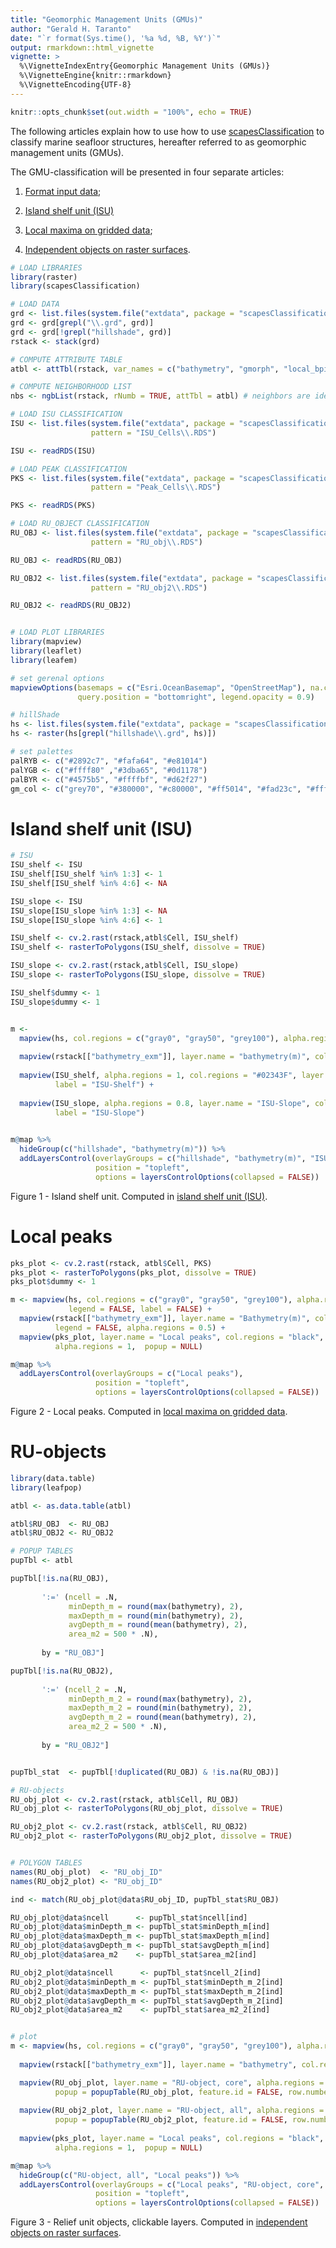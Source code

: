 ```yaml
---
title: "Geomorphic Management Units (GMUs)"
author: "Gerald H. Taranto"
date: "`r format(Sys.time(), '%a %d, %B, %Y')`"
output: rmarkdown::html_vignette
vignette: >
  %\VignetteIndexEntry{Geomorphic Management Units (GMUs)}
  %\VignetteEngine{knitr::rmarkdown}
  %\VignetteEncoding{UTF-8}
---
```


```r
knitr::opts_chunk$set(out.width = "100%", echo = TRUE)
```

The following articles explain how to use how to use [scapesClassification](https://github.com/ghTaranto/scapesClassification) to classify marine seafloor structures, hereafter referred to as geomorphic management units (GMUs). 

The GMU-classification will be presented in four separate articles:

1. [Format input data](scapesClassification_02_1_DATA.html); 

2. [Island shelf unit (ISU)](scapesClassification_02_2_ISU.html)

3. [Local maxima on gridded data](scapesClassification_02_3_PKS.html); 

4. [Independent objects on raster surfaces](scapesClassification_02_4_OBJ.html). 



```r
# LOAD LIBRARIES
library(raster)
library(scapesClassification)

# LOAD DATA
grd <- list.files(system.file("extdata", package = "scapesClassification"), full.names = T)
grd <- grd[grepl("\\.grd", grd)]
grd <- grd[!grepl("hillshade", grd)]
rstack <- stack(grd)

# COMPUTE ATTRIBUTE TABLE
atbl <- attTbl(rstack, var_names = c("bathymetry", "gmorph", "local_bpi", "regional_bpi", "sd_bat", "slope"))

# COMPUTE NEIGHBORHOOD LIST
nbs <- ngbList(rstack, rNumb = TRUE, attTbl = atbl) # neighbors are identified by their row number in the attribute table

# LOAD ISU CLASSIFICATION
ISU <- list.files(system.file("extdata", package = "scapesClassification"), full.names = T, 
                  pattern = "ISU_Cells\\.RDS")

ISU <- readRDS(ISU)

# LOAD PEAK CLASSIFICATION
PKS <- list.files(system.file("extdata", package = "scapesClassification"), full.names = T, 
                  pattern = "Peak_Cells\\.RDS")

PKS <- readRDS(PKS)

# LOAD RU_OBJECT CLASSIFICATION
RU_OBJ <- list.files(system.file("extdata", package = "scapesClassification"), full.names = T, 
                  pattern = "RU_obj\\.RDS")

RU_OBJ <- readRDS(RU_OBJ)

RU_OBJ2 <- list.files(system.file("extdata", package = "scapesClassification"), full.names = T, 
                  pattern = "RU_obj2\\.RDS")

RU_OBJ2 <- readRDS(RU_OBJ2)


# LOAD PLOT LIBRARIES
library(mapview)
library(leaflet)
library(leafem)

# set gerenal options 
mapviewOptions(basemaps = c("Esri.OceanBasemap", "OpenStreetMap"), na.color = "grey88", homebutton = FALSE, 
               query.position = "bottomright", legend.opacity = 0.9)

# hillShade
hs <- list.files(system.file("extdata", package = "scapesClassification"), full.names = T)
hs <- raster(hs[grepl("hillshade\\.grd", hs)])

# set palettes
palRYB <- c("#2892c7", "#fafa64", "#e81014")
palYGB <- c("#ffff80" ,"#3dba65", "#0d1178")
palBYR <- c("#4575b5", "#ffffbf", "#d62f27")
gm_col <- c("grey70", "#380000", "#c80000", "#ff5014", "#fad23c", "#ffff3c", "#b4e614", "#3cfa96", "#0000ff", "#000038")
```


# Island shelf unit (ISU)
```r
# ISU
ISU_shelf <- ISU
ISU_shelf[ISU_shelf %in% 1:3] <- 1
ISU_shelf[ISU_shelf %in% 4:6] <- NA

ISU_slope <- ISU
ISU_slope[ISU_slope %in% 1:3] <- NA
ISU_slope[ISU_slope %in% 4:6] <- 1

ISU_shelf <- cv.2.rast(rstack,atbl$Cell, ISU_shelf)
ISU_shelf <- rasterToPolygons(ISU_shelf, dissolve = TRUE)

ISU_slope <- cv.2.rast(rstack,atbl$Cell, ISU_slope)
ISU_slope <- rasterToPolygons(ISU_slope, dissolve = TRUE)

ISU_shelf$dummy <- 1
ISU_slope$dummy <- 1


m <-
  mapview(hs, col.regions = c("gray0", "gray50", "grey100"), alpha.regions=1, layer.name = "hillshade", legend = FALSE, label = FALSE) + 
  
  mapview(rstack[["bathymetry_exm"]], layer.name = "bathymetry(m)", col.regions = palRYB, legend = FALSE, alpha.regions = 0.5) +
  
  mapview(ISU_shelf, alpha.regions = 1, col.regions = "#02343F", layer.name = "ISU-Shelf", popup = NULL, 
          label = "ISU-Shelf") +
  
  mapview(ISU_slope, alpha.regions = 0.8, layer.name = "ISU-Slope", col.regions = "#F0EDCC", popup = NULL, 
          label = "ISU-Slope")
  

m@map %>% 
  hideGroup(c("hillshade", "bathymetry(m)")) %>% 
  addLayersControl(overlayGroups = c("hillshade", "bathymetry(m)", "ISU-Shelf", "ISU-Slope"),
                   position = "topleft",
                   options = layersControlOptions(collapsed = FALSE))
```
Figure 1 - Island shelf unit. Computed in [island shelf unit (ISU)](scapesClassification_02_2_ISU.html). 


# Local peaks
```r
pks_plot <- cv.2.rast(rstack, atbl$Cell, PKS)
pks_plot <- rasterToPolygons(pks_plot, dissolve = TRUE)
pks_plot$dummy <- 1

m <- mapview(hs, col.regions = c("gray0", "gray50", "grey100"), alpha.regions=1, 
             legend = FALSE, label = FALSE) + 
  mapview(rstack[["bathymetry_exm"]], layer.name = "Bathymetry(m)", col.regions = palRYB, 
          legend = FALSE, alpha.regions = 0.5) + 
  mapview(pks_plot, layer.name = "Local peaks", col.regions = "black", label = "Local peaks", 
          alpha.regions = 1,  popup = NULL)

m@map %>% 
  addLayersControl(overlayGroups = c("Local peaks"),
                   position = "topleft",
                   options = layersControlOptions(collapsed = FALSE))
```
Figure 2 - Local peaks. Computed in [local maxima on gridded data](scapesClassification_02_3_PKS.html).

# RU-objects
```r
library(data.table)
library(leafpop)

atbl <- as.data.table(atbl)

atbl$RU_OBJ  <- RU_OBJ
atbl$RU_OBJ2 <- RU_OBJ2

# POPUP TABLES
pupTbl <- atbl

pupTbl[!is.na(RU_OBJ),
       
       ':=' (ncell = .N,
             minDepth_m = round(max(bathymetry), 2),
             maxDepth_m = round(min(bathymetry), 2),
             avgDepth_m = round(mean(bathymetry), 2),
             area_m2 = 500 * .N),
       
       by = "RU_OBJ"]

pupTbl[!is.na(RU_OBJ2),
       
       ':=' (ncell_2 = .N,
             minDepth_m_2 = round(max(bathymetry), 2),
             maxDepth_m_2 = round(min(bathymetry), 2),
             avgDepth_m_2 = round(mean(bathymetry), 2),
             area_m2_2 = 500 * .N),
       
       by = "RU_OBJ2"]


pupTbl_stat  <- pupTbl[!duplicated(RU_OBJ) & !is.na(RU_OBJ)]

# RU-objects
RU_obj_plot <- cv.2.rast(rstack, atbl$Cell, RU_OBJ)
RU_obj_plot <- rasterToPolygons(RU_obj_plot, dissolve = TRUE)

RU_obj2_plot <- cv.2.rast(rstack, atbl$Cell, RU_OBJ2)
RU_obj2_plot <- rasterToPolygons(RU_obj2_plot, dissolve = TRUE)


# POLYGON TABLES
names(RU_obj_plot)  <- "RU_obj_ID"
names(RU_obj2_plot) <- "RU_obj_ID"

ind <- match(RU_obj_plot@data$RU_obj_ID, pupTbl_stat$RU_OBJ)

RU_obj_plot@data$ncell      <- pupTbl_stat$ncell[ind]
RU_obj_plot@data$minDepth_m <- pupTbl_stat$minDepth_m[ind]
RU_obj_plot@data$maxDepth_m <- pupTbl_stat$maxDepth_m[ind]
RU_obj_plot@data$avgDepth_m <- pupTbl_stat$avgDepth_m[ind]
RU_obj_plot@data$area_m2    <- pupTbl_stat$area_m2[ind]

RU_obj2_plot@data$ncell      <- pupTbl_stat$ncell_2[ind]
RU_obj2_plot@data$minDepth_m <- pupTbl_stat$minDepth_m_2[ind]
RU_obj2_plot@data$maxDepth_m <- pupTbl_stat$maxDepth_m_2[ind]
RU_obj2_plot@data$avgDepth_m <- pupTbl_stat$avgDepth_m_2[ind]
RU_obj2_plot@data$area_m2    <- pupTbl_stat$area_m2_2[ind]


# plot
m <- mapview(hs, col.regions = c("gray0", "gray50", "grey100"), alpha.regions=1, legend = FALSE, label = FALSE) +
  
  mapview(rstack[["bathymetry_exm"]], layer.name = "bathymetry", col.regions = palRYB, legend = FALSE, alpha.regions = 0.5) +

  mapview(RU_obj_plot, layer.name = "RU-object, core", alpha.regions = 0.8, legend = FALSE, zcol = "RU_obj_ID",
          popup = popupTable(RU_obj_plot, feature.id = FALSE, row.numbers = FALSE)) + 
  
  mapview(RU_obj2_plot, layer.name = "RU-object, all", alpha.regions = 0.8, legend = FALSE, zcol = "RU_obj_ID",
          popup = popupTable(RU_obj2_plot, feature.id = FALSE, row.numbers = FALSE)) + 
  
  mapview(pks_plot, layer.name = "Local peaks", col.regions = "black", label = "Local peaks", 
          alpha.regions = 1,  popup = NULL)

m@map %>%
  hideGroup(c("RU-object, all", "Local peaks")) %>%
  addLayersControl(overlayGroups = c("Local peaks", "RU-object, core", "RU-object, all"),
                   position = "topleft",
                   options = layersControlOptions(collapsed = FALSE))
```
Figure 3 - Relief unit objects, clickable layers. Computed in [independent objects on raster surfaces](scapesClassification_02_4_OBJ.html). 
